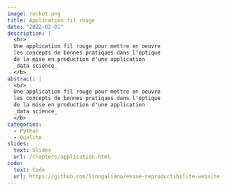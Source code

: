 ```yaml
---
image: rocket.png
title: Application fil rouge
date: "2022-02-01"
description: |
  <br>
  Une application fil rouge pour mettre en oeuvre
  les concepts de bonnes pratiques dans l'optique
  de la mise en production d'une application 
  _data science_
  </b> 
abstract: |
  <br>
  Une application fil rouge pour mettre en oeuvre
  les concepts de bonnes pratiques dans l'optique
  de la mise en production d'une application 
  _data science_
  </b> 
categories:
  - Python
  - Qualite
slides:
  text: Slides
  url: /chapters/application.html
code:
  text: Code 
  url: https://github.com/linogaliana/ensae-reproductibilite-website
---
```

